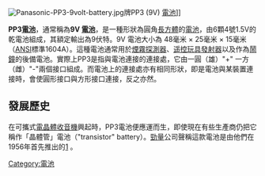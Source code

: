 {{Unreferenced|time=2019-04-24T06:34:55+00:00}}
[[File:Panasonic-PP3-9volt-battery.jpg|thumb]]牌PP3 (9V) [[電池|電池]]]]

'''PP3[[電池|電池]]'''，通常稱為'''9V [[電池|電池]]'''，是一種形狀為圓角[[長方體|長方體]]的[[電池|電池]]，由6顆4號1.5V的乾電池組成，其額定輸出為9伏特。9V 電池大小為 48毫米 × 25毫米 × 15毫米（[[ANSI|ANSI]]標準1604A）。這種電池通常用於[[煙霧探測器|煙霧探測器]]、[[遥控玩具發射器|遥控玩具發射器]]以及作為[[鬧鐘|鬧鐘]]的後備電池。實際上PP3是指與電池連接的連接處，它由一圓（雄）"+" 一方（雌）"-"兩個接口組成。而電池上的連接處亦有相同形狀，即是電池與某裝置連接時，會使圓形接口與方形接口連接，反之亦然。

== 發展歷史 ==

在可攜式[[電晶體收音機|電晶體收音機]]興起時，PP3電池便應運而生，即使現在有些生產商仍把它稱作「晶體管」電池（"transistor" battery）。[[勁量|勁量]]公司聲稱這款電池是由他們在1956年首先推出的[https://web.archive.org/web/20070614024608/http://energizer.com/learning/historyofbatteries.asp?year=1956]
。

{{tech-stub}}

[[Category:電池|Category:電池]]